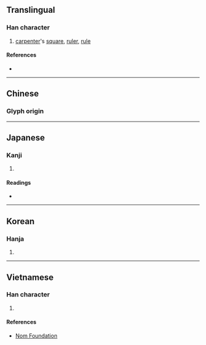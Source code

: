 {{character info/new}}
{{also|矩}}
==Translingual==

===Han character===
{{Han char|rn=75|rad=木|as=09|sn=13|four=|canj=OSD|ids=⿱矩木}}

# [[carpenter]]'s [[square]], [[ruler]], [[rule]]

====References====
* {{Han ref|kx=0543.110|dkj=15233|dj=0931.010|hdz=21250.130|uh=6998|ud=27032}}

----

==Chinese==
{{zh-forms}}

===Glyph origin===
{{Han etym}}
{{zh-see|矩|v}}

----

==Japanese==

===Kanji===
{{ja-kanji|grade=|rs=木09}}

# {{defn|lang=ja|sort=木09}}

====Readings====
* {{ja-readings|on=[[く]] (ku)|kun=[[じょうぎ]] (jougi)}}

----

==Korean==

===Hanja===
{{ko-hanja|hangeul=구|eumhun=|rv=gu|mr=ku|y=kwu}}

# {{defn|lang=ko|sort=木09}}

----

==Vietnamese==

===Han character===
{{vi-readings|rs=木09| hanviet = củ}}

# {{defn|lang=vi|sort=木09}}

====References====
* [http://nomfoundation.org/common/nom_details.php?codepoint=6998 Nom Foundation]